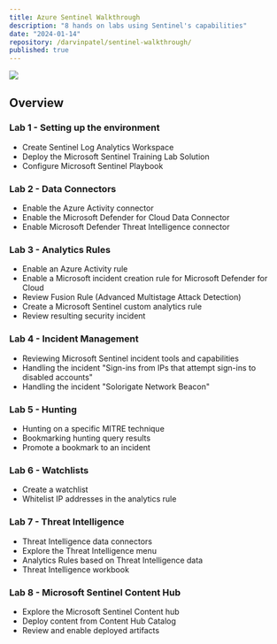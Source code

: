 ```yaml
---
title: Azure Sentinel Walkthrough
description: "8 hands on labs using Sentinel's capabilities"
date: "2024-01-14"
repository: /darvinpatel/sentinel-walkthrough/
published: true
---
```


[![](https://github.com/darvinpatel/sentinel-walkthrough/blob/main/images/Az-sentinel-icon.png?raw=true)](https://github.com/darvinpatel/sentinel-walkthrough/tree/main)

## Overview


### Lab 1 - Setting up the environment
- Create Sentinel Log Analytics Workspace
- Deploy the Microsoft Sentinel Training Lab Solution
- Configure Microsoft Sentinel Playbook

### Lab 2 - Data Connectors
- Enable the Azure Activity connector
- Enable the Microsoft Defender for Cloud Data Connector
- Enable Microsoft Defender Threat Intelligence connector

### Lab 3 - Analytics Rules
- Enable an Azure Activity rule
- Enable a Microsoft incident creation rule for Microsoft Defender for Cloud
- Review Fusion Rule (Advanced Multistage Attack Detection)
- Create a Microsoft Sentinel custom analytics rule
- Review resulting security incident

### Lab 4 - Incident Management
- Reviewing Microsoft Sentinel incident tools and capabilities
- Handling the incident "Sign-ins from IPs that attempt sign-ins to disabled accounts"
- Handling the incident "Solorigate Network Beacon"

### Lab 5 - Hunting
- Hunting on a specific MITRE technique
- Bookmarking hunting query results
-  Promote a bookmark to an incident

### Lab 6 - Watchlists
- Create a watchlist
- Whitelist IP addresses in the analytics rule

### Lab 7 - Threat Intelligence
- Threat Intelligence data connectors
- Explore the Threat Intelligence menu
- Analytics Rules based on Threat Intelligence data
- Threat Intelligence workbook

### Lab 8 - Microsoft Sentinel Content Hub
- Explore the Microsoft Sentinel Content hub
- Deploy content from Content Hub Catalog
- Review and enable deployed artifacts


